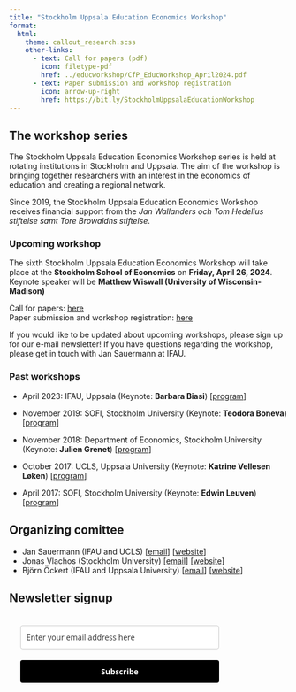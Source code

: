 ```yaml
---
title: "Stockholm Uppsala Education Economics Workshop"
format: 
  html: 
    theme: callout_research.scss
    other-links:
      - text: Call for papers (pdf)
        icon: filetype-pdf
        href: ../educworkshop/CfP_EducWorkshop_April2024.pdf
      - text: Paper submission and workshop registration 
        icon: arrow-up-right
        href: https://bit.ly/StockholmUppsalaEducationWorkshop
---
```


## The workshop series
The Stockholm Uppsala Education Economics Workshop series is held at rotating institutions in Stockholm and Uppsala. The  aim of the workshop is bringing together researchers with an interest in the economics of education and creating a regional network. 

Since 2019, the Stockholm Uppsala Education Economics Workshop receives financial support from the *Jan Wallanders och Tom Hedelius stiftelse samt Tore Browaldhs stiftelse*.

### Upcoming workshop
The sixth Stockholm Uppsala Education Economics Workshop will take place at the **Stockholm School of Economics** on **Friday, April 26, 2024**. 
Keynote speaker will be **Matthew Wiswall (University of Wisconsin-Madison)**

Call for papers: [here](../educworkshop/CfP_EducWorkshop_April2024.pdf)\
Paper submission and workshop registration: [here](https://bit.ly/StockholmUppsalaEducationWorkshop)

If you would like to be updated about upcoming workshops, please sign up for our e-mail newsletter! If you have questions regarding the workshop, please get in touch with  Jan Sauermann at IFAU.

### Past workshops
* April 2023: IFAU, Uppsala (Keynote: **Barbara Biasi**) [[program](../educworkshop/Program-apr-23.pdf)]

* November 2019: SOFI, Stockholm University (Keynote: **Teodora Boneva**) [[program](../educworkshop/Program-nov-2019.pdf)]

* November 2018: Department of Economics, Stockholm University (Keynote: **Julien Grenet**) [[program](../educworkshop/Program-nov-2018.pdf)]

* October 2017: UCLS, Uppsala University (Keynote: **Katrine Vellesen Løken**) [[program](../educworkshop/Prog2ndworkshopeduc.pdf)]

* April 2017: SOFI, Stockholm University (Keynote: **Edwin Leuven**) [[program](../educworkshop/program_educworkshop.pdf)]

## Organizing comittee
- Jan Sauermann (IFAU and UCLS) [[email](mailto:jan.sauermann@ifau.uu.se)] [[website](index.qmd)]
- Jonas Vlachos (Stockholm University) [[email](mailto:jonas.vlachos@su.se)] [[website](https://sites.google.com/view/jonasvlachos/)]
- Björn Öckert (IFAU and Uppsala University) [[email](mailto:bjorn.ockert@ifau.uu.se)] [[website](https://www.ifau.se/Om-IFAU/Medarbetare/Forskare-Utredare/Bjorn-Ockert/)]

## Newsletter signup 
```{=html}
<style type="text/css">@import url("https://assets.mlcdn.com/fonts.css?version=1678780");</style>
    <style type="text/css">
    /* LOADER */
    .ml-form-embedSubmitLoad {
      display: inline-block;
      width: 20px;
      height: 20px;
    }

    .g-recaptcha {
    transform: scale(1);
    -webkit-transform: scale(1);
    transform-origin: 0 0;
    -webkit-transform-origin: 0 0;
    height: ;
    }

    .sr-only {
      position: absolute;
      width: 1px;
      height: 1px;
      padding: 0;
      margin: -1px;
      overflow: hidden;
      clip: rect(0,0,0,0);
      border: 0;
    }

    .ml-form-embedSubmitLoad:after {
      content: " ";
      display: block;
      width: 11px;
      height: 11px;
      margin: 1px;
      border-radius: 50%;
      border: 4px solid #fff;
    border-color: #ffffff #ffffff #ffffff transparent;
    animation: ml-form-embedSubmitLoad 1.2s linear infinite;
    }
    @keyframes ml-form-embedSubmitLoad {
      0% {
      transform: rotate(0deg);
      }
      100% {
      transform: rotate(360deg);
      }
    }
      #mlb2-4136301.ml-form-embedContainer {
        box-sizing: border-box;
        display: table;
        margin: 0 auto;
        position: static;
        width: 100% !important;
      }
      #mlb2-4136301.ml-form-embedContainer h4,
      #mlb2-4136301.ml-form-embedContainer p,
      #mlb2-4136301.ml-form-embedContainer span,
      #mlb2-4136301.ml-form-embedContainer button {
        text-transform: none !important;
        letter-spacing: normal !important;
      }
      #mlb2-4136301.ml-form-embedContainer .ml-form-embedWrapper {
        background-color: ;
        
        border-width: 0px;
        border-color: transparent;
        border-radius: 4px;
        border-style: solid;
        box-sizing: border-box;
        display: inline-block !important;
        margin: 0;
        padding: 0;
        position: relative;
              }
      #mlb2-4136301.ml-form-embedContainer .ml-form-embedWrapper.embedPopup,
      #mlb2-4136301.ml-form-embedContainer .ml-form-embedWrapper.embedDefault { width: 400px; }
      #mlb2-4136301.ml-form-embedContainer .ml-form-embedWrapper.embedForm { max-width: 400px; width: 100%; }
      #mlb2-4136301.ml-form-embedContainer .ml-form-align-left { text-align: left; }
      #mlb2-4136301.ml-form-embedContainer .ml-form-align-center { text-align: center; }
      #mlb2-4136301.ml-form-embedContainer .ml-form-align-default { display: table-cell !important; vertical-align: middle !important; text-align: center !important; }
      #mlb2-4136301.ml-form-embedContainer .ml-form-align-right { text-align: right; }
      #mlb2-4136301.ml-form-embedContainer .ml-form-embedWrapper .ml-form-embedHeader img {
        border-top-left-radius: 4px;
        border-top-right-radius: 4px;
        height: auto;
        margin: 0 auto !important;
        max-width: 100%;
        width: undefinedpx;
      }
      #mlb2-4136301.ml-form-embedContainer .ml-form-embedWrapper .ml-form-embedBody,
      #mlb2-4136301.ml-form-embedContainer .ml-form-embedWrapper .ml-form-successBody {
        padding: 20px 20px 0 20px;
      }
      #mlb2-4136301.ml-form-embedContainer .ml-form-embedWrapper .ml-form-embedBody.ml-form-embedBodyHorizontal {
        padding-bottom: 0;
      }
      #mlb2-4136301.ml-form-embedContainer .ml-form-embedWrapper .ml-form-embedBody .ml-form-embedContent,
      #mlb2-4136301.ml-form-embedContainer .ml-form-embedWrapper .ml-form-successBody .ml-form-successContent {
        text-align: left;
        margin: 0 0 20px 0;
      }
      #mlb2-4136301.ml-form-embedContainer .ml-form-embedWrapper .ml-form-embedBody .ml-form-embedContent h4,
      #mlb2-4136301.ml-form-embedContainer .ml-form-embedWrapper .ml-form-successBody .ml-form-successContent h4 {
        color: #000000;
        font-family: 'Open Sans', Arial, Helvetica, sans-serif;
        font-size: 30px;
        font-weight: 400;
        margin: 0 0 10px 0;
        text-align: left;
        word-break: break-word;
      }
      #mlb2-4136301.ml-form-embedContainer .ml-form-embedWrapper .ml-form-embedBody .ml-form-embedContent p,
      #mlb2-4136301.ml-form-embedContainer .ml-form-embedWrapper .ml-form-successBody .ml-form-successContent p {
        color: #000000;
        font-size: 14px;
        font-weight: 400;
        line-height: 20px;
        margin: 0 0 10px 0;
        text-align: left;
      }
      #mlb2-4136301.ml-form-embedContainer .ml-form-embedWrapper .ml-form-embedBody .ml-form-embedContent ul,
      #mlb2-4136301.ml-form-embedContainer .ml-form-embedWrapper .ml-form-embedBody .ml-form-embedContent ol,
      #mlb2-4136301.ml-form-embedContainer .ml-form-embedWrapper .ml-form-successBody .ml-form-successContent ul,
      #mlb2-4136301.ml-form-embedContainer .ml-form-embedWrapper .ml-form-successBody .ml-form-successContent ol {
        color: #000000;
        font-family: 'Open Sans', Arial, Helvetica, sans-serif;
        font-size: 14px;
      }
      #mlb2-4136301.ml-form-embedContainer .ml-form-embedWrapper .ml-form-embedBody .ml-form-embedContent ol ol,
      #mlb2-4136301.ml-form-embedContainer .ml-form-embedWrapper .ml-form-successBody .ml-form-successContent ol ol {
        list-style-type: lower-alpha;
      }
      #mlb2-4136301.ml-form-embedContainer .ml-form-embedWrapper .ml-form-embedBody .ml-form-embedContent ol ol ol,
      #mlb2-4136301.ml-form-embedContainer .ml-form-embedWrapper .ml-form-successBody .ml-form-successContent ol ol ol {
        list-style-type: lower-roman;
      }
      #mlb2-4136301.ml-form-embedContainer .ml-form-embedWrapper .ml-form-embedBody .ml-form-embedContent p a,
      #mlb2-4136301.ml-form-embedContainer .ml-form-embedWrapper .ml-form-successBody .ml-form-successContent p a {
        color: #000000;
        text-decoration: underline;
      }

      #mlb2-4136301.ml-form-embedContainer .ml-form-embedWrapper .ml-block-form .ml-field-group {
        text-align: left!important;
      }

      #mlb2-4136301.ml-form-embedContainer .ml-form-embedWrapper .ml-block-form .ml-field-group label {
        margin-bottom: 5px;
        color: #333333;
        font-size: 14px;
        font-family: 'Open Sans', Arial, Helvetica, sans-serif;
        font-weight: bold; font-style: normal; text-decoration: none;;
        display: inline-block;
        line-height: 20px;
      }
      #mlb2-4136301.ml-form-embedContainer .ml-form-embedWrapper .ml-form-embedBody .ml-form-embedContent p:last-child,
      #mlb2-4136301.ml-form-embedContainer .ml-form-embedWrapper .ml-form-successBody .ml-form-successContent p:last-child {
        margin: 0;
      }
      #mlb2-4136301.ml-form-embedContainer .ml-form-embedWrapper .ml-form-embedBody form {
        margin: 0;
        width: 100%;
      }
      #mlb2-4136301.ml-form-embedContainer .ml-form-embedWrapper .ml-form-embedBody .ml-form-formContent,
      #mlb2-4136301.ml-form-embedContainer .ml-form-embedWrapper .ml-form-embedBody .ml-form-checkboxRow {
        margin: 0 0 20px 0;
        width: 100%;
      }
      #mlb2-4136301.ml-form-embedContainer .ml-form-embedWrapper .ml-form-embedBody .ml-form-checkboxRow {
        float: left;
      }
      #mlb2-4136301.ml-form-embedContainer .ml-form-embedWrapper .ml-form-embedBody .ml-form-formContent.horozintalForm {
        margin: 0;
        padding: 0 0 20px 0;
        width: 100%;
        height: auto;
        float: left;
      }
      #mlb2-4136301.ml-form-embedContainer .ml-form-embedWrapper .ml-form-embedBody .ml-form-fieldRow {
        margin: 0 0 10px 0;
        width: 100%;
      }
      #mlb2-4136301.ml-form-embedContainer .ml-form-embedWrapper .ml-form-embedBody .ml-form-fieldRow.ml-last-item {
        margin: 0;
      }
      #mlb2-4136301.ml-form-embedContainer .ml-form-embedWrapper .ml-form-embedBody .ml-form-fieldRow.ml-formfieldHorizintal {
        margin: 0;
      }
      #mlb2-4136301.ml-form-embedContainer .ml-form-embedWrapper .ml-form-embedBody .ml-form-fieldRow input {
        background-color: #ffffff !important;
        color: #333333 !important;
        border-color: #cccccc;
        border-radius: 4px !important;
        border-style: solid !important;
        border-width: 1px !important;
        font-family: 'Open Sans', Arial, Helvetica, sans-serif;
        font-size: 14px !important;
        height: auto;
        line-height: 21px !important;
        margin-bottom: 0;
        margin-top: 0;
        margin-left: 0;
        margin-right: 0;
        padding: 10px 10px !important;
        width: 100% !important;
        box-sizing: border-box !important;
        max-width: 100% !important;
      }
      #mlb2-4136301.ml-form-embedContainer .ml-form-embedWrapper .ml-form-embedBody .ml-form-fieldRow input::-webkit-input-placeholder,
      #mlb2-4136301.ml-form-embedContainer .ml-form-embedWrapper .ml-form-embedBody .ml-form-horizontalRow input::-webkit-input-placeholder { color: #333333; }

      #mlb2-4136301.ml-form-embedContainer .ml-form-embedWrapper .ml-form-embedBody .ml-form-fieldRow input::-moz-placeholder,
      #mlb2-4136301.ml-form-embedContainer .ml-form-embedWrapper .ml-form-embedBody .ml-form-horizontalRow input::-moz-placeholder { color: #333333; }

      #mlb2-4136301.ml-form-embedContainer .ml-form-embedWrapper .ml-form-embedBody .ml-form-fieldRow input:-ms-input-placeholder,
      #mlb2-4136301.ml-form-embedContainer .ml-form-embedWrapper .ml-form-embedBody .ml-form-horizontalRow input:-ms-input-placeholder { color: #333333; }

      #mlb2-4136301.ml-form-embedContainer .ml-form-embedWrapper .ml-form-embedBody .ml-form-fieldRow input:-moz-placeholder,
      #mlb2-4136301.ml-form-embedContainer .ml-form-embedWrapper .ml-form-embedBody .ml-form-horizontalRow input:-moz-placeholder { color: #333333; }

      #mlb2-4136301.ml-form-embedContainer .ml-form-embedWrapper .ml-form-embedBody .ml-form-fieldRow textarea, #mlb2-4136301.ml-form-embedContainer .ml-form-embedWrapper .ml-form-embedBody .ml-form-horizontalRow textarea {
        background-color: #ffffff !important;
        color: #333333 !important;
        border-color: #cccccc;
        border-radius: 4px !important;
        border-style: solid !important;
        border-width: 1px !important;
        font-family: 'Open Sans', Arial, Helvetica, sans-serif;
        font-size: 14px !important;
        height: auto;
        line-height: 21px !important;
        margin-bottom: 0;
        margin-top: 0;
        padding: 10px 10px !important;
        width: 100% !important;
        box-sizing: border-box !important;
        max-width: 100% !important;
      }

      #mlb2-4136301.ml-form-embedContainer .ml-form-embedWrapper .ml-form-embedBody .ml-form-fieldRow .custom-radio .custom-control-label::before, #mlb2-4136301.ml-form-embedContainer .ml-form-embedWrapper .ml-form-embedBody .ml-form-horizontalRow .custom-radio .custom-control-label::before, #mlb2-4136301.ml-form-embedContainer .ml-form-embedWrapper .ml-form-embedBody .ml-form-fieldRow .custom-checkbox .custom-control-label::before, #mlb2-4136301.ml-form-embedContainer .ml-form-embedWrapper .ml-form-embedBody .ml-form-horizontalRow .custom-checkbox .custom-control-label::before, #mlb2-4136301.ml-form-embedContainer .ml-form-embedWrapper .ml-form-embedBody .ml-form-embedPermissions .ml-form-embedPermissionsOptionsCheckbox .label-description::before, #mlb2-4136301.ml-form-embedContainer .ml-form-embedWrapper .ml-form-embedBody .ml-form-interestGroupsRow .ml-form-interestGroupsRowCheckbox .label-description::before, #mlb2-4136301.ml-form-embedContainer .ml-form-embedWrapper .ml-form-embedBody .ml-form-checkboxRow .label-description::before {
          border-color: #cccccc!important;
          background-color: #ffffff!important;
      }

      #mlb2-4136301.ml-form-embedContainer .ml-form-embedWrapper .ml-form-embedBody .ml-form-fieldRow input.custom-control-input[type="checkbox"]{
        box-sizing: border-box;
        padding: 0;
        position: absolute;
        z-index: -1;
        opacity: 0;
        margin-top: 5px;
        margin-left: -1.5rem;
        overflow: visible;
      }

      #mlb2-4136301.ml-form-embedContainer .ml-form-embedWrapper .ml-form-embedBody .ml-form-fieldRow .custom-checkbox .custom-control-label::before, #mlb2-4136301.ml-form-embedContainer .ml-form-embedWrapper .ml-form-embedBody .ml-form-horizontalRow .custom-checkbox .custom-control-label::before, #mlb2-4136301.ml-form-embedContainer .ml-form-embedWrapper .ml-form-embedBody .ml-form-embedPermissions .ml-form-embedPermissionsOptionsCheckbox .label-description::before, #mlb2-4136301.ml-form-embedContainer .ml-form-embedWrapper .ml-form-embedBody .ml-form-interestGroupsRow .ml-form-interestGroupsRowCheckbox .label-description::before, #mlb2-4136301.ml-form-embedContainer .ml-form-embedWrapper .ml-form-embedBody .ml-form-checkboxRow .label-description::before {
        border-radius: 4px!important;
      }


      #mlb2-4136301.ml-form-embedContainer .ml-form-embedWrapper .ml-form-embedBody .ml-form-checkboxRow input[type=checkbox]:checked~.label-description::after, #mlb2-4136301.ml-form-embedContainer .ml-form-embedWrapper .ml-form-embedBody .ml-form-embedPermissions .ml-form-embedPermissionsOptionsCheckbox input[type=checkbox]:checked~.label-description::after, #mlb2-4136301.ml-form-embedContainer .ml-form-embedWrapper .ml-form-embedBody .ml-form-fieldRow .custom-checkbox .custom-control-input:checked~.custom-control-label::after, #mlb2-4136301.ml-form-embedContainer .ml-form-embedWrapper .ml-form-embedBody .ml-form-horizontalRow .custom-checkbox .custom-control-input:checked~.custom-control-label::after, #mlb2-4136301.ml-form-embedContainer .ml-form-embedWrapper .ml-form-embedBody .ml-form-interestGroupsRow .ml-form-interestGroupsRowCheckbox input[type=checkbox]:checked~.label-description::after {
        background-image: url("data:image/svg+xml,%3csvg xmlns='http://www.w3.org/2000/svg' viewBox='0 0 8 8'%3e%3cpath fill='%23fff' d='M6.564.75l-3.59 3.612-1.538-1.55L0 4.26 2.974 7.25 8 2.193z'/%3e%3c/svg%3e");
      }

      #mlb2-4136301.ml-form-embedContainer .ml-form-embedWrapper .ml-form-embedBody .ml-form-fieldRow .custom-radio .custom-control-input:checked~.custom-control-label::after, #mlb2-4136301.ml-form-embedContainer .ml-form-embedWrapper .ml-form-embedBody .ml-form-fieldRow .custom-radio .custom-control-input:checked~.custom-control-label::after {
        background-image: url("data:image/svg+xml,%3csvg xmlns='http://www.w3.org/2000/svg' viewBox='-4 -4 8 8'%3e%3ccircle r='3' fill='%23fff'/%3e%3c/svg%3e");
      }

      #mlb2-4136301.ml-form-embedContainer .ml-form-embedWrapper .ml-form-embedBody .ml-form-fieldRow .custom-radio .custom-control-input:checked~.custom-control-label::before, #mlb2-4136301.ml-form-embedContainer .ml-form-embedWrapper .ml-form-embedBody .ml-form-horizontalRow .custom-radio .custom-control-input:checked~.custom-control-label::before, #mlb2-4136301.ml-form-embedContainer .ml-form-embedWrapper .ml-form-embedBody .ml-form-fieldRow .custom-checkbox .custom-control-input:checked~.custom-control-label::before, #mlb2-4136301.ml-form-embedContainer .ml-form-embedWrapper .ml-form-embedBody .ml-form-horizontalRow .custom-checkbox .custom-control-input:checked~.custom-control-label::before, #mlb2-4136301.ml-form-embedContainer .ml-form-embedWrapper .ml-form-embedBody .ml-form-embedPermissions .ml-form-embedPermissionsOptionsCheckbox input[type=checkbox]:checked~.label-description::before, #mlb2-4136301.ml-form-embedContainer .ml-form-embedWrapper .ml-form-embedBody .ml-form-interestGroupsRow .ml-form-interestGroupsRowCheckbox input[type=checkbox]:checked~.label-description::before, #mlb2-4136301.ml-form-embedContainer .ml-form-embedWrapper .ml-form-embedBody .ml-form-checkboxRow input[type=checkbox]:checked~.label-description::before  {
          border-color: #000000!important;
          background-color: #000000!important;
          color: #ffffff!important;
      }

      #mlb2-4136301.ml-form-embedContainer .ml-form-embedWrapper .ml-form-embedBody .ml-form-fieldRow .custom-radio .custom-control-label::before, #mlb2-4136301.ml-form-embedContainer .ml-form-embedWrapper .ml-form-embedBody .ml-form-horizontalRow .custom-radio .custom-control-label::before, #mlb2-4136301.ml-form-embedContainer .ml-form-embedWrapper .ml-form-embedBody .ml-form-fieldRow .custom-radio .custom-control-label::after, #mlb2-4136301.ml-form-embedContainer .ml-form-embedWrapper .ml-form-embedBody .ml-form-horizontalRow .custom-radio .custom-control-label::after, #mlb2-4136301.ml-form-embedContainer .ml-form-embedWrapper .ml-form-embedBody .ml-form-fieldRow .custom-checkbox .custom-control-label::before, #mlb2-4136301.ml-form-embedContainer .ml-form-embedWrapper .ml-form-embedBody .ml-form-fieldRow .custom-checkbox .custom-control-label::after, #mlb2-4136301.ml-form-embedContainer .ml-form-embedWrapper .ml-form-embedBody .ml-form-horizontalRow .custom-checkbox .custom-control-label::before, #mlb2-4136301.ml-form-embedContainer .ml-form-embedWrapper .ml-form-embedBody .ml-form-horizontalRow .custom-checkbox .custom-control-label::after {
           top: 2px;
           box-sizing: border-box;
      }

      #mlb2-4136301.ml-form-embedContainer .ml-form-embedWrapper .ml-form-embedBody .ml-form-embedPermissions .ml-form-embedPermissionsOptionsCheckbox .label-description::before, #mlb2-4136301.ml-form-embedContainer .ml-form-embedWrapper .ml-form-embedBody .ml-form-embedPermissions .ml-form-embedPermissionsOptionsCheckbox .label-description::after, #mlb2-4136301.ml-form-embedContainer .ml-form-embedWrapper .ml-form-embedBody .ml-form-checkboxRow .label-description::before, #mlb2-4136301.ml-form-embedContainer .ml-form-embedWrapper .ml-form-embedBody .ml-form-checkboxRow .label-description::after {
           top: 0px!important;
           box-sizing: border-box!important;
      }

      #mlb2-4136301.ml-form-embedContainer .ml-form-embedWrapper .ml-form-embedBody .ml-form-checkboxRow .label-description::before, #mlb2-4136301.ml-form-embedContainer .ml-form-embedWrapper .ml-form-embedBody .ml-form-checkboxRow .label-description::after {
        top: 0px!important;
           box-sizing: border-box!important;
      }

       #mlb2-4136301.ml-form-embedContainer .ml-form-embedWrapper .ml-form-embedBody .ml-form-interestGroupsRow .ml-form-interestGroupsRowCheckbox .label-description::after {
            top: 0px!important;
            box-sizing: border-box!important;
            position: absolute;
            left: -1.5rem;
            display: block;
            width: 1rem;
            height: 1rem;
            content: "";
       }

      #mlb2-4136301.ml-form-embedContainer .ml-form-embedWrapper .ml-form-embedBody .ml-form-interestGroupsRow .ml-form-interestGroupsRowCheckbox .label-description::before {
        top: 0px!important;
        box-sizing: border-box!important;
      }

      #mlb2-4136301.ml-form-embedContainer .ml-form-embedWrapper .ml-form-embedBody .custom-control-label::before {
          position: absolute;
          top: 4px;
          left: -1.5rem;
          display: block;
          width: 16px;
          height: 16px;
          pointer-events: none;
          content: "";
          background-color: #ffffff;
          border: #adb5bd solid 1px;
          border-radius: 50%;
      }

      #mlb2-4136301.ml-form-embedContainer .ml-form-embedWrapper .ml-form-embedBody .custom-control-label::after {
          position: absolute;
          top: 2px!important;
          left: -1.5rem;
          display: block;
          width: 1rem;
          height: 1rem;
          content: "";
      }

      #mlb2-4136301.ml-form-embedContainer .ml-form-embedWrapper .ml-form-embedBody .ml-form-embedPermissions .ml-form-embedPermissionsOptionsCheckbox .label-description::before, #mlb2-4136301.ml-form-embedContainer .ml-form-embedWrapper .ml-form-embedBody .ml-form-interestGroupsRow .ml-form-interestGroupsRowCheckbox .label-description::before, #mlb2-4136301.ml-form-embedContainer .ml-form-embedWrapper .ml-form-embedBody .ml-form-checkboxRow .label-description::before {
          position: absolute;
          top: 4px;
          left: -1.5rem;
          display: block;
          width: 16px;
          height: 16px;
          pointer-events: none;
          content: "";
          background-color: #ffffff;
          border: #adb5bd solid 1px;
          border-radius: 50%;
      }

      #mlb2-4136301.ml-form-embedContainer .ml-form-embedWrapper .ml-form-embedBody .ml-form-embedPermissions .ml-form-embedPermissionsOptionsCheckbox .label-description::after {
          position: absolute;
          top: 0px!important;
          left: -1.5rem;
          display: block;
          width: 1rem;
          height: 1rem;
          content: "";
      }

      #mlb2-4136301.ml-form-embedContainer .ml-form-embedWrapper .ml-form-embedBody .ml-form-checkboxRow .label-description::after {
          position: absolute;
          top: 0px!important;
          left: -1.5rem;
          display: block;
          width: 1rem;
          height: 1rem;
          content: "";
      }

      #mlb2-4136301.ml-form-embedContainer .ml-form-embedWrapper .ml-form-embedBody .custom-radio .custom-control-label::after {
          background: no-repeat 50%/50% 50%;
      }
      #mlb2-4136301.ml-form-embedContainer .ml-form-embedWrapper .ml-form-embedBody .custom-checkbox .custom-control-label::after, #mlb2-4136301.ml-form-embedContainer .ml-form-embedWrapper .ml-form-embedBody .ml-form-embedPermissions .ml-form-embedPermissionsOptionsCheckbox .label-description::after, #mlb2-4136301.ml-form-embedContainer .ml-form-embedWrapper .ml-form-embedBody .ml-form-interestGroupsRow .ml-form-interestGroupsRowCheckbox .label-description::after, #mlb2-4136301.ml-form-embedContainer .ml-form-embedWrapper .ml-form-embedBody .ml-form-checkboxRow .label-description::after {
          background: no-repeat 50%/50% 50%;
      }

      #mlb2-4136301.ml-form-embedContainer .ml-form-embedWrapper .ml-form-embedBody .ml-form-fieldRow .custom-control, #mlb2-4136301.ml-form-embedContainer .ml-form-embedWrapper .ml-form-embedBody .ml-form-horizontalRow .custom-control {
        position: relative;
        display: block;
        min-height: 1.5rem;
        padding-left: 1.5rem;
      }

      #mlb2-4136301.ml-form-embedContainer .ml-form-embedWrapper .ml-form-embedBody .ml-form-fieldRow .custom-radio .custom-control-input, #mlb2-4136301.ml-form-embedContainer .ml-form-embedWrapper .ml-form-embedBody .ml-form-horizontalRow .custom-radio .custom-control-input, #mlb2-4136301.ml-form-embedContainer .ml-form-embedWrapper .ml-form-embedBody .ml-form-fieldRow .custom-checkbox .custom-control-input, #mlb2-4136301.ml-form-embedContainer .ml-form-embedWrapper .ml-form-embedBody .ml-form-horizontalRow .custom-checkbox .custom-control-input {
          position: absolute;
          z-index: -1;
          opacity: 0;
          box-sizing: border-box;
          padding: 0;
      }

      #mlb2-4136301.ml-form-embedContainer .ml-form-embedWrapper .ml-form-embedBody .ml-form-fieldRow .custom-radio .custom-control-label, #mlb2-4136301.ml-form-embedContainer .ml-form-embedWrapper .ml-form-embedBody .ml-form-horizontalRow .custom-radio .custom-control-label, #mlb2-4136301.ml-form-embedContainer .ml-form-embedWrapper .ml-form-embedBody .ml-form-fieldRow .custom-checkbox .custom-control-label, #mlb2-4136301.ml-form-embedContainer .ml-form-embedWrapper .ml-form-embedBody .ml-form-horizontalRow .custom-checkbox .custom-control-label {
          color: #000000;
          font-size: 12px!important;
          font-family: 'Open Sans', Arial, Helvetica, sans-serif;
          line-height: 22px;
          margin-bottom: 0;
          position: relative;
          vertical-align: top;
          font-style: normal;
          font-weight: 700;
      }

      #mlb2-4136301.ml-form-embedContainer .ml-form-embedWrapper .ml-form-embedBody .ml-form-fieldRow .custom-select, #mlb2-4136301.ml-form-embedContainer .ml-form-embedWrapper .ml-form-embedBody .ml-form-horizontalRow .custom-select {
        background-color: #ffffff !important;
        color: #333333 !important;
        border-color: #cccccc;
        border-radius: 4px !important;
        border-style: solid !important;
        border-width: 1px !important;
        font-family: 'Open Sans', Arial, Helvetica, sans-serif;
        font-size: 14px !important;
        line-height: 20px !important;
        margin-bottom: 0;
        margin-top: 0;
        padding: 10px 28px 10px 12px !important;
        width: 100% !important;
        box-sizing: border-box !important;
        max-width: 100% !important;
        height: auto;
        display: inline-block;
        vertical-align: middle;
        background: url('https://assets.mlcdn.com/ml/images/default/dropdown.svg') no-repeat right .75rem center/8px 10px;
        -webkit-appearance: none;
        -moz-appearance: none;
        appearance: none;
      }


      #mlb2-4136301.ml-form-embedContainer .ml-form-embedWrapper .ml-form-embedBody .ml-form-horizontalRow {
        height: auto;
        width: 100%;
        float: left;
      }
      .ml-form-formContent.horozintalForm .ml-form-horizontalRow .ml-input-horizontal { width: 70%; float: left; }
      .ml-form-formContent.horozintalForm .ml-form-horizontalRow .ml-button-horizontal { width: 30%; float: left; }
      .ml-form-formContent.horozintalForm .ml-form-horizontalRow .ml-button-horizontal.labelsOn { padding-top: 25px;  }
      .ml-form-formContent.horozintalForm .ml-form-horizontalRow .horizontal-fields { box-sizing: border-box; float: left; padding-right: 10px;  }
      #mlb2-4136301.ml-form-embedContainer .ml-form-embedWrapper .ml-form-embedBody .ml-form-horizontalRow input {
        background-color: #ffffff;
        color: #333333;
        border-color: #cccccc;
        border-radius: 4px;
        border-style: solid;
        border-width: 1px;
        font-family: 'Open Sans', Arial, Helvetica, sans-serif;
        font-size: 14px;
        line-height: 20px;
        margin-bottom: 0;
        margin-top: 0;
        padding: 10px 10px;
        width: 100%;
        box-sizing: border-box;
        overflow-y: initial;
      }
      #mlb2-4136301.ml-form-embedContainer .ml-form-embedWrapper .ml-form-embedBody .ml-form-horizontalRow button {
        background-color: #000000 !important;
        border-color: #000000;
        border-style: solid;
        border-width: 1px;
        border-radius: 4px;
        box-shadow: none;
        color: #ffffff !important;
        cursor: pointer;
        font-family: 'Open Sans', Arial, Helvetica, sans-serif;
        font-size: 14px !important;
        font-weight: 700;
        line-height: 20px;
        margin: 0 !important;
        padding: 10px !important;
        width: 100%;
        height: auto;
      }
      #mlb2-4136301.ml-form-embedContainer .ml-form-embedWrapper .ml-form-embedBody .ml-form-horizontalRow button:hover {
        background-color: #333333 !important;
        border-color: #333333 !important;
      }
      #mlb2-4136301.ml-form-embedContainer .ml-form-embedWrapper .ml-form-embedBody .ml-form-checkboxRow input[type="checkbox"] {
        box-sizing: border-box;
        padding: 0;
        position: absolute;
        z-index: -1;
        opacity: 0;
        margin-top: 5px;
        margin-left: -1.5rem;
        overflow: visible;
      }
      #mlb2-4136301.ml-form-embedContainer .ml-form-embedWrapper .ml-form-embedBody .ml-form-checkboxRow .label-description {
        color: #000000;
        display: block;
        font-family: 'Open Sans', Arial, Helvetica, sans-serif;
        font-size: 12px;
        text-align: left;
        margin-bottom: 0;
        position: relative;
        vertical-align: top;
      }
      #mlb2-4136301.ml-form-embedContainer .ml-form-embedWrapper .ml-form-embedBody .ml-form-checkboxRow label {
        font-weight: normal;
        margin: 0;
        padding: 0;
        position: relative;
        display: block;
        min-height: 24px;
        padding-left: 24px;

      }
      #mlb2-4136301.ml-form-embedContainer .ml-form-embedWrapper .ml-form-embedBody .ml-form-checkboxRow label a {
        color: #000000;
        text-decoration: underline;
      }
      #mlb2-4136301.ml-form-embedContainer .ml-form-embedWrapper .ml-form-embedBody .ml-form-checkboxRow label p {
        color: #000000 !important;
        font-family: 'Open Sans', Arial, Helvetica, sans-serif !important;
        font-size: 12px !important;
        font-weight: normal !important;
        line-height: 18px !important;
        padding: 0 !important;
        margin: 0 5px 0 0 !important;
      }
      #mlb2-4136301.ml-form-embedContainer .ml-form-embedWrapper .ml-form-embedBody .ml-form-checkboxRow label p:last-child {
        margin: 0;
      }
      #mlb2-4136301.ml-form-embedContainer .ml-form-embedWrapper .ml-form-embedBody .ml-form-embedSubmit {
        margin: 0 0 20px 0;
        float: left;
        width: 100%;
      }
      #mlb2-4136301.ml-form-embedContainer .ml-form-embedWrapper .ml-form-embedBody .ml-form-embedSubmit button {
        background-color: #000000 !important;
        border: none !important;
        border-radius: 4px !important;
        box-shadow: none !important;
        color: #ffffff !important;
        cursor: pointer;
        font-family: 'Open Sans', Arial, Helvetica, sans-serif !important;
        font-size: 14px !important;
        font-weight: 700 !important;
        line-height: 21px !important;
        height: auto;
        padding: 10px !important;
        width: 100% !important;
        box-sizing: border-box !important;
      }
      #mlb2-4136301.ml-form-embedContainer .ml-form-embedWrapper .ml-form-embedBody .ml-form-embedSubmit button.loading {
        display: none;
      }
      #mlb2-4136301.ml-form-embedContainer .ml-form-embedWrapper .ml-form-embedBody .ml-form-embedSubmit button:hover {
        background-color: #333333 !important;
      }
      .ml-subscribe-close {
        width: 30px;
        height: 30px;
        background: url('https://assets.mlcdn.com/ml/images/default/modal_close.png') no-repeat;
        background-size: 30px;
        cursor: pointer;
        margin-top: -10px;
        margin-right: -10px;
        position: absolute;
        top: 0;
        right: 0;
      }
      .ml-error input, .ml-error textarea, .ml-error select {
        border-color: red!important;
      }

      .ml-error .custom-checkbox-radio-list {
        border: 1px solid red !important;
        border-radius: 4px;
        padding: 10px;
      }

      .ml-error .label-description,
      .ml-error .label-description p,
      .ml-error .label-description p a,
      .ml-error label:first-child {
        color: #ff0000 !important;
      }

      #mlb2-4136301.ml-form-embedContainer .ml-form-embedWrapper .ml-form-embedBody .ml-form-checkboxRow.ml-error .label-description p,
      #mlb2-4136301.ml-form-embedContainer .ml-form-embedWrapper .ml-form-embedBody .ml-form-checkboxRow.ml-error .label-description p:first-letter {
        color: #ff0000 !important;
      }
            @media only screen and (max-width: 400px){

        .ml-form-embedWrapper.embedDefault, .ml-form-embedWrapper.embedPopup { width: 100%!important; }
        .ml-form-formContent.horozintalForm { float: left!important; }
        .ml-form-formContent.horozintalForm .ml-form-horizontalRow { height: auto!important; width: 100%!important; float: left!important; }
        .ml-form-formContent.horozintalForm .ml-form-horizontalRow .ml-input-horizontal { width: 100%!important; }
        .ml-form-formContent.horozintalForm .ml-form-horizontalRow .ml-input-horizontal > div { padding-right: 0px!important; padding-bottom: 10px; }
        .ml-form-formContent.horozintalForm .ml-button-horizontal { width: 100%!important; }
        .ml-form-formContent.horozintalForm .ml-button-horizontal.labelsOn { padding-top: 0px!important; }

      }
    </style>

    
  

    

      
    <div id="mlb2-4136301" class="ml-form-embedContainer ml-subscribe-form ml-subscribe-form-4136301">
      <div class="ml-form-align-left ">
        <div class="ml-form-embedWrapper embedForm">

          <div class="ml-form-embedBody ml-form-embedBodyDefault row-form">

            <form class="ml-block-form" action="https://assets.mailerlite.com/jsonp/373190/forms/83201269854897513/subscribe" data-code="" method="post" target="_blank">
              <div class="ml-form-formContent">
                

                  
                  <div class="ml-form-fieldRow ml-last-item">
                    <div class="ml-field-group ml-field-email ml-validate-email ml-validate-required">

                      


                      <!-- input -->
                      <input aria-label="email" aria-required="true" type="email" class="form-control" data-inputmask="" name="fields[email]" placeholder="Enter your email address here" autocomplete="email">
                      <!-- /input -->
                    </div>
                  </div>
                
              </div>

              

              <!-- Privacy policy -->
              
              <!-- /Privacy policy -->
      
              <input type="hidden" name="ml-submit" value="1">

              <div class="ml-form-embedSubmit">
                
                  <button type="submit" class="primary">Subscribe</button>
                
                <button disabled="disabled" style="display: none;" type="button" class="loading">
                  <div class="ml-form-embedSubmitLoad"></div>
                  <span class="sr-only">Loading...</span>
                </button>
              </div>

              
              <input type="hidden" name="anticsrf" value="true">
            </form>
          </div>

          <div class="ml-form-successBody row-success" style="display: none">

            <div class="ml-form-successContent">
              
                <h4>Thank you!</h4>
                
                  <p>You have successfully joined our subscriber list.</p>
                
              
            </div>

          </div>
        </div>
      </div>
    </div>

  

  
  
  <script>
    function ml_webform_success_4136301() {
      var $ = ml_jQuery || jQuery;
      $('.ml-subscribe-form-4136301 .row-success').show();
      $('.ml-subscribe-form-4136301 .row-form').hide();
    }
      </script>
  
  
      <script src="https://groot.mailerlite.com/js/w/webforms.min.js?v300817f630ad0e957914d0b28a2b6d78" type="text/javascript"></script>
        <script>
            fetch("https://assets.mailerlite.com/jsonp/373190/forms/83201269854897513/takel")
        </script>
```